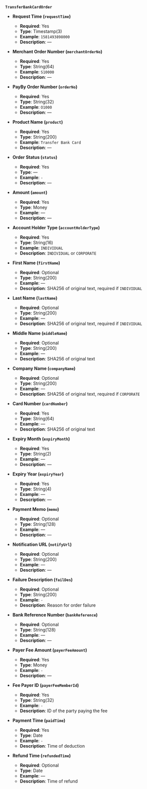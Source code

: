 **`TransferBankCardOrder`**

- **Request Time (`requestTime`)**  
  - **Required**: Yes  
  - **Type**: Timestamp(3)  
  - **Example**: `1581493898000`  
  - **Description**: —  

- **Merchant Order Number (`merchantOrderNo`)**  
  - **Required**: Yes  
  - **Type**: String(64)  
  - **Example**: `S10000`  
  - **Description**: —  

- **PayBy Order Number (`orderNo`)**  
  - **Required**: Yes  
  - **Type**: String(32)  
  - **Example**: `O1000`  
  - **Description**: —  

- **Product Name (`product`)**  
  - **Required**: Yes  
  - **Type**: String(200)  
  - **Example**: `Transfer Bank Card`  
  - **Description**: —  

- **Order Status (`status`)**  
  - **Required**: Yes  
  - **Type**: —  
  - **Example**: `-`  
  - **Description**: —  

- **Amount (`amount`)**  
  - **Required**: Yes  
  - **Type**: Money  
  - **Example**: —  
  - **Description**: —  

- **Account Holder Type (`accountHolderType`)**  
  - **Required**: Yes  
  - **Type**: String(16)  
  - **Example**: `INDIVIDUAL`  
  - **Description**: `INDIVIDUAL` or `CORPORATE`  

- **First Name (`firstName`)**  
  - **Required**: Optional  
  - **Type**: String(200)  
  - **Example**: —  
  - **Description**: SHA256 of original text, required if `INDIVIDUAL`  

- **Last Name (`lastName`)**  
  - **Required**: Optional  
  - **Type**: String(200)  
  - **Example**: —  
  - **Description**: SHA256 of original text, required if `INDIVIDUAL`  

- **Middle Name (`middleName`)**  
  - **Required**: Optional  
  - **Type**: String(200)  
  - **Example**: —  
  - **Description**: SHA256 of original text  

- **Company Name (`companyName`)**  
  - **Required**: Optional  
  - **Type**: String(200)  
  - **Example**: —  
  - **Description**: SHA256 of original text, required if `CORPORATE`  

- **Card Number (`cardNumber`)**  
  - **Required**: Yes  
  - **Type**: String(64)  
  - **Example**: —  
  - **Description**: SHA256 of original text  

- **Expiry Month (`expiryMonth`)**  
  - **Required**: Yes  
  - **Type**: String(2)  
  - **Example**: —  
  - **Description**: —  

- **Expiry Year (`expiryYear`)**  
  - **Required**: Yes  
  - **Type**: String(4)  
  - **Example**: —  
  - **Description**: —  

- **Payment Memo (`memo`)**  
  - **Required**: Optional  
  - **Type**: String(128)  
  - **Example**: —  
  - **Description**: —  

- **Notification URL (`notifyUrl`)**  
  - **Required**: Optional  
  - **Type**: String(200)  
  - **Example**: —  
  - **Description**: —  

- **Failure Description (`failDes`)**  
  - **Required**: Optional  
  - **Type**: String(200)  
  - **Example**: `-`  
  - **Description**: Reason for order failure  

- **Bank Reference Number (`bankReference`)**  
  - **Required**: Optional  
  - **Type**: String(128)  
  - **Example**: —  
  - **Description**: —  

- **Payer Fee Amount (`payerFeeAmount`)**  
  - **Required**: Yes  
  - **Type**: Money  
  - **Example**: `-`  
  - **Description**: —  

- **Fee Payer ID (`payerFeeMemberId`)**  
  - **Required**: Yes  
  - **Type**: String(32)  
  - **Example**: `-`  
  - **Description**: ID of the party paying the fee  

- **Payment Time (`paidTime`)**  
  - **Required**: Yes  
  - **Type**: Date  
  - **Example**: `-`  
  - **Description**: Time of deduction  

- **Refund Time (`refundedTime`)**  
  - **Required**: Optional  
  - **Type**: Date  
  - **Example**: —  
  - **Description**: Time of refund  

